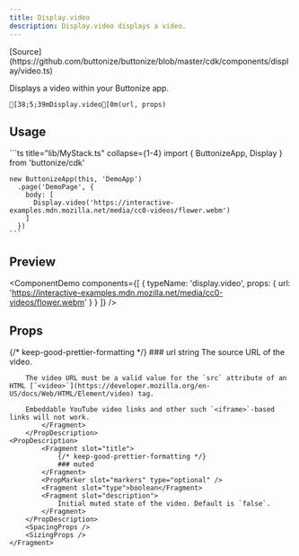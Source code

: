 ```yaml
---
title: Display.video
description: Display.video displays a video.
---
```




<FrameworkSelect>
	<FrameworkContent>
		<Fragment slot="cdk">
			[Source](https://github.com/buttonize/buttonize/blob/master/cdk/components/display/video.ts)
		</Fragment>
	</FrameworkContent>
</FrameworkSelect>

Displays a video within your Buttonize app.

```ansi frame="none"
[38;5;39mDisplay.video[0m(url, props)
```

## Usage

<FrameworkContent>
   <Fragment slot="cdk">
    ```ts title="lib/MyStack.ts" collapse={1-4}
    import { ButtonizeApp, Display } from 'buttonize/cdk'

    new ButtonizeApp(this, 'DemoApp')
      .page('DemoPage', {
        body: [
          Display.video('https://interactive-examples.mdn.mozilla.net/media/cc0-videos/flower.webm')
        ]
      })
    ```

   </Fragment>
</FrameworkContent>

## Preview

<ComponentDemo
	components={[
		{
			typeName: 'display.video',
			props: {
				url: 'https://interactive-examples.mdn.mozilla.net/media/cc0-videos/flower.webm'
			}
		}
	]}
/>

## Props

<FrameworkContent>
	<Fragment slot="cdk">
		<PropDescription>
			<Fragment slot="title">
				{/* keep-good-prettier-formatting */}
				### url
			</Fragment>
			<PropMarker slot="markers" type="required" />
			<Fragment slot="type">string</Fragment>
			<Fragment slot="description">
				The source URL of the video.

        The video URL must be a valid value for the `src` attribute of an HTML [`<video>`](https://developer.mozilla.org/en-US/docs/Web/HTML/Element/video) tag.

        Embeddable YouTube video links and other such `<iframe>`-based links will not work.
    		</Fragment>
    	</PropDescription>
    <PropDescription>
    		<Fragment slot="title">
    			{/* keep-good-prettier-formatting */}
    			### muted
    		</Fragment>
    		<PropMarker slot="markers" type="optional" />
    		<Fragment slot="type">boolean</Fragment>
    		<Fragment slot="description">
    			Initial muted state of the video. Default is `false`.
    		</Fragment>
    	</PropDescription>
    	<SpacingProps />
    	<SizingProps />
    </Fragment>

</FrameworkContent>
